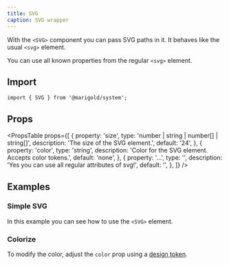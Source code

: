 ```yaml
---
title: SVG
caption: SVG wrapper
---
```


With the `<SVG>` component you can pass SVG paths in it. It behaves like the usual `<svg>` element.

You can use all known properties from the regular `<svg>` element.

## Import

```tsx
import { SVG } from '@marigold/system';
```

## Props

<PropsTable
  props={[
    {
      property: 'size',
      type: 'number | string | number[] | string[]',
      description: 'The size of the SVG element.',
      default: '24',
    },
    {
      property: 'color',
      type: 'string',
      description: 'Color for the SVG element. Accepts color tokens.',
      default: 'none',
    },
    {
      property: '...',
      type: '',
      description: 'Yes you can use all regular attributes of svg!',
      default: '',
    },
  ]}
/>

## Examples

### Simple SVG

In this example you can see how to use the `<SVG>` element.

<ComponentDemo file="./svg.demo.tsx" />

### Colorize

To modify the color, adjust the `color` prop using a [design token](/introduction/design-tokens).

<ComponentDemo file="./svg-color.demo.tsx" />
